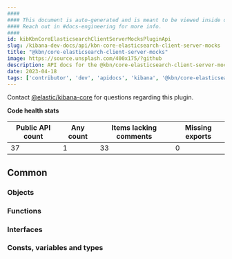 ```yaml
---
####
#### This document is auto-generated and is meant to be viewed inside our experimental, new docs system.
#### Reach out in #docs-engineering for more info.
####
id: kibKbnCoreElasticsearchClientServerMocksPluginApi
slug: /kibana-dev-docs/api/kbn-core-elasticsearch-client-server-mocks
title: "@kbn/core-elasticsearch-client-server-mocks"
image: https://source.unsplash.com/400x175/?github
description: API docs for the @kbn/core-elasticsearch-client-server-mocks plugin
date: 2023-04-18
tags: ['contributor', 'dev', 'apidocs', 'kibana', '@kbn/core-elasticsearch-client-server-mocks']
---
```




Contact [@elastic/kibana-core](https://github.com/orgs/elastic/teams/kibana-core) for questions regarding this plugin.

**Code health stats**

| Public API count  | Any count | Items lacking comments | Missing exports |
|-------------------|-----------|------------------------|-----------------|
| 37 | 1 | 33 | 0 |

## Common

### Objects
<DocDefinitionList data={kbnCoreElasticsearchClientServerMocksObj.common.objects}/>

### Functions
<DocDefinitionList data={kbnCoreElasticsearchClientServerMocksObj.common.functions}/>

### Interfaces
<DocDefinitionList data={kbnCoreElasticsearchClientServerMocksObj.common.interfaces}/>

### Consts, variables and types
<DocDefinitionList data={kbnCoreElasticsearchClientServerMocksObj.common.misc}/>


